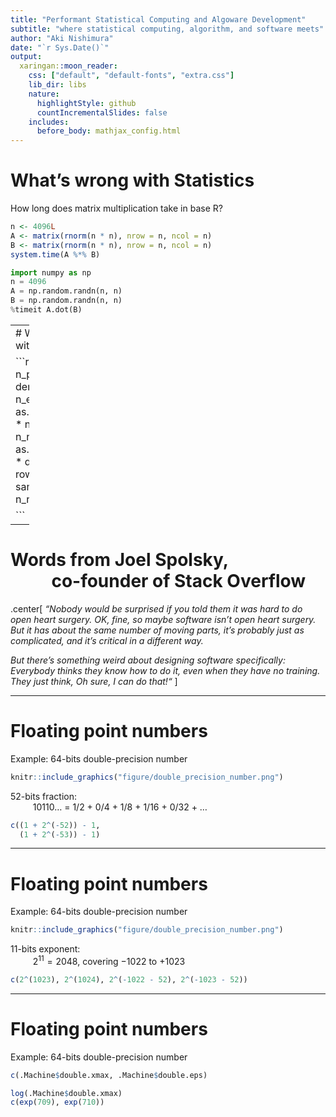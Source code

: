 ```yaml
---
title: "Performant Statistical Computing and Algoware Development"
subtitle: "where statistical computing, algorithm, and software meets"
author: "Aki Nishimura"
date: "`r Sys.Date()`"
output:
  xaringan::moon_reader:
    css: ["default", "default-fonts", "extra.css"]
    lib_dir: libs
    nature:
      highlightStyle: github
      countIncrementalSlides: false
    includes:
      before_body: mathjax_config.html
---
```


# What's wrong with Statistics

How long does matrix multiplication take in base R?

```r
n <- 4096L
A <- matrix(rnorm(n * n), nrow = n, ncol = n)
B <- matrix(rnorm(n * n), nrow = n, ncol = n)
system.time(A %*% B)
```

```python
import numpy as np
n = 4096
A = np.random.randn(n, n)
B = np.random.randn(n, n)
%timeit A.dot(B)
```

---
# What's wrong with Statistics

```r
n_obs <- 1e6
n_pred <- 1e3
density <- .01
n_entry <- as.integer(n_obs * n_pred)
n_nonzero <- as.integer(n_entry * density)
row_index <- sample.int(n_obs, n_nonzero)

```


---



# Words from Joel Spolsky, <br> $\qquad$co-founder of Stack Overflow

.center[
_"Nobody would be surprised if you told them it was hard to do open heart surgery. OK, fine, so maybe software isn't open heart surgery. But it has about the same number of moving parts, it's probably just as complicated, and it's critical in a different way._

_But there's something weird about designing software specifically: Everybody thinks they know how to do it, even when they have no training. They just think, Oh sure, I can do that!"_
]

---

# Floating point numbers

Example: 64-bits double-precision number

```r
knitr::include_graphics("figure/double_precision_number.png")
```

52-bits fraction:<br>
$\qquad$ 10110... = 1/2 + 0/4 + 1/8 + 1/16 + 0/32 + ...

```r
c((1 + 2^(-52)) - 1, 
  (1 + 2^(-53)) - 1)
```

---

# Floating point numbers

Example: 64-bits double-precision number

```r
knitr::include_graphics("figure/double_precision_number.png")
```

11-bits exponent:<br>
$\qquad$ $2^{11} = 2048$, covering −1022 to +1023

```r
c(2^(1023), 2^(1024), 2^(-1022 - 52), 2^(-1023 - 52))
```

---

# Floating point numbers

Example: 64-bits double-precision number

```r
c(.Machine$double.xmax, .Machine$double.eps)
```

```r
log(.Machine$double.xmax)
c(exp(709), exp(710))
```
